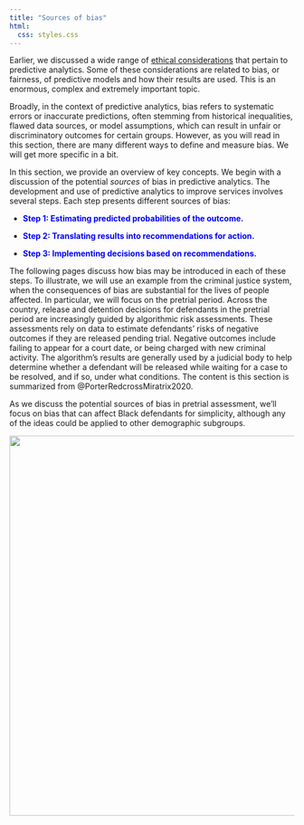 ```yaml
---
title: "Sources of bias"
html:
  css: styles.css
---
```


Earlier, we discussed a wide range of [ethical considerations](paforimprovingss_ethics.qmd) that pertain to predictive analytics. Some of these considerations are related to bias, or fairness, of predictive models and how their results are used. This is an enormous, complex and extremely important topic.

Broadly, in the context of predictive analytics, bias refers to systematic errors or inaccurate predictions, often stemming from historical inequalities, flawed data sources, or model assumptions, which can result in unfair or discriminatory outcomes for certain groups. However, as you will read in this section, there are many different ways to define and measure bias. We will get more specific in a bit. 

In this section, we provide an overview of key concepts. We begin with a discussion of the potential *sources* of bias in predictive analytics. The development and use of predictive analytics to improve services involves several steps. Each step presents different sources of bias:

-   [**Step 1: Estimating predicted probabilities of the outcome.**]{style="color:blue"}

-   [**Step 2: Translating results into recommendations for action.**]{style="color:blue"}

-   [**Step 3: Implementing decisions based on recommendations.**]{style="color:blue"}

The following pages discuss how bias may be introduced in each of these steps. To illustrate, we will use an example from the criminal justice system, when the consequences of bias are substantial for the lives of people affected. In particular, we will focus on the pretrial period. Across the country, release and detention decisions for defendants in the pretrial period are increasingly guided by algorithmic risk assessments. These assessments rely on data to estimate defendants' risks of negative outcomes if they are released pending trial. Negative outcomes include failing to appear for a court date, or being charged with new criminal activity. The algorithm's results are generally used by a judicial body to help determine whether a defendant will be released while waiting for a case to be resolved, and if so, under what conditions. The content is this section is summarized from @PorterRedcrossMiratrix2020.

As we discuss the potential sources of bias in pretrial assessment, we'll focus on bias that can affect Black defendants for simplicity, although any of the ideas could be applied to other demographic subgroups.

![](images/ferriswheel.jpg){width="7in"}
